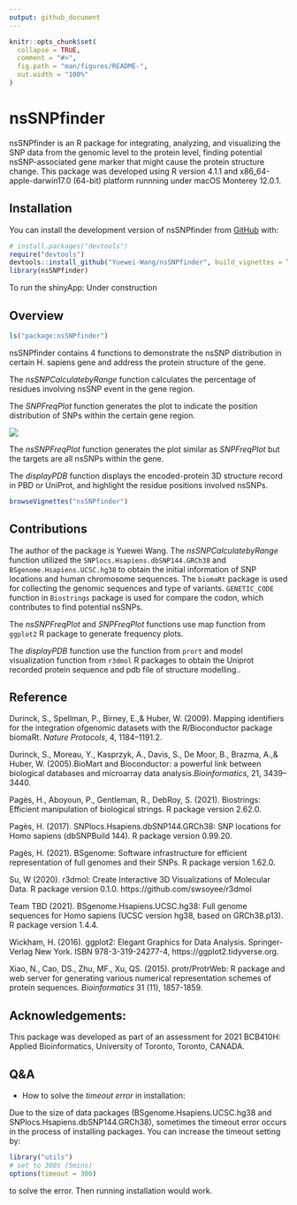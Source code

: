 ```yaml
---
output: github_document
---
```


<!-- README.md is generated from README.Rmd. Please edit that file -->

```r
knitr::opts_chunk$set(
  collapse = TRUE,
  comment = "#>",
  fig.path = "man/figures/README-",
  out.width = "100%"
)
```

# nsSNPfinder

<!-- badges: start -->
<!-- badges: end -->

nsSNPfinder is an R package for integrating, analyzing, and visualizing the SNP data from the genomic level to the protein level, finding potential nsSNP-associated gene marker that might cause the protein structure change. This package was developed using R version 4.1.1 and x86_64-apple-darwin17.0 (64-bit) platform runnning under macOS Monterey 12.0.1.

## Installation

You can install the development version of nsSNPfinder from [GitHub](https://github.com/) with:

``` r
# install.packages("devtools")
require("devtools")
devtools::install_github("Yuewei-Wang/nsSNPfinder", build_vignettes = TRUE)
library(nsSNPfinder)
```

To run the shinyApp:
Under construction

## Overview

``` r
ls("package:nsSNPfinder")
```

nsSNPfinder contains 4 functions to demonstrate the nsSNP distribution in certain H. sapiens gene and address the protein structure of the gene.

The *nsSNPCalculatebyRange* function calculates the percentage of residues involving nsSNP event in the gene region.

The *SNPFreqPlot* function generates the plot to indicate the position distribution of SNPs within the certain gene region.

![](./inst/extdata/overview.png)

The *nsSNPFreqPlot* function generates the plot similar as *SNPFreqPlot* but the targets are all nsSNPs within the gene.

The *displayPDB* function displays the encoded-protein 3D structure record in PBD or UniProt, and highlight the residue positions involved nsSNPs.

``` r
browseVignettes("nsSNPfinder")
```

## Contributions

The author of the package is Yuewei Wang. The *nsSNPCalculatebyRange* function utilized the  `SNPlocs.Hsapiens.dbSNP144.GRCh38` and `BSgenome.Hsapiens.UCSC.hg38` to obtain the initial information of SNP locations and human chromosome sequences. The `biomaRt` package is used for collecting the genomic sequences and type of variants.
`GENETIC_CODE` function in `Biostrings` package is used for compare the codon, which contributes to find potential nsSNPs.

The *nsSNPFreqPlot* and *SNPFreqPlot* functions use map function from `ggplot2` R package to generate frequency plots.

The *displayPDB* function use the function from `prort` and model visualization function from `r3dmol` R packages to obtain the Uniprot recorded protein sequence and pdb file of structure modelling..

## Reference
Durinck, S., Spellman, P., Birney, E.,& Huber, W. (2009). Mapping identifiers for the integration ofgenomic datasets with the R/Bioconductor package biomaRt. *Nature Protocols*, 4, 1184–1191.2. 

Durinck, S., Moreau, Y., Kasprzyk, A., Davis, S., De Moor, B., Brazma, A.,& Huber, W. (2005).BioMart and Bioconductor: a powerful link between biological databases and microarray data analysis.*Bioinformatics*, 21, 3439–3440.

Pagès, H., Aboyoun, P., Gentleman, R., DebRoy, S. (2021). Biostrings: Efficient manipulation of biological strings. R package version 2.62.0.

Pagès, H. (2017). SNPlocs.Hsapiens.dbSNP144.GRCh38: SNP locations for Homo sapiens (dbSNPBuild 144). R package version 0.99.20.

Pagès, H. (2021). BSgenome: Software infrastructure for efficient representation of full genomes and their SNPs. R package version 1.62.0.

Su, W (2020). r3dmol: Create Interactive 3D Visualizations of Molecular Data.
R package version 0.1.0. https://github.com/swsoyee/r3dmol

Team TBD (2021). BSgenome.Hsapiens.UCSC.hg38: Full genome sequences for Homo sapiens (UCSC version hg38, based on GRCh38.p13). R package version 1.4.4.

Wickham, H. (2016). ggplot2: Elegant Graphics for Data Analysis. Springer-Verlag
New York. ISBN 978-3-319-24277-4, https://ggplot2.tidyverse.org.

Xiao, N., Cao, DS., Zhu, MF., Xu, QS. (2015). protr/ProtrWeb: R package and 
web server for generating various numerical representation schemes of protein 
sequences. *Bioinformatics* 31 (11), 1857-1859.

## Acknowledgements: 

This package was developed as part of an assessment for 2021 BCB410H: Applied Bioinformatics,
University of Toronto, Toronto, CANADA.

## Q&A

- How to solve the *timeout error* in installation: 

Due to the size of data packages (BSgenome.Hsapiens.UCSC.hg38 and SNPlocs.Hsapiens.dbSNP144.GRCh38), sometimes the timeout error occurs in the process of installing packages. You can increase the timeout setting by: 
  
``` r
library("utils")
# set to 300s (5mins)
options(timeout = 300)
```
to solve the error. Then running installation would work.
